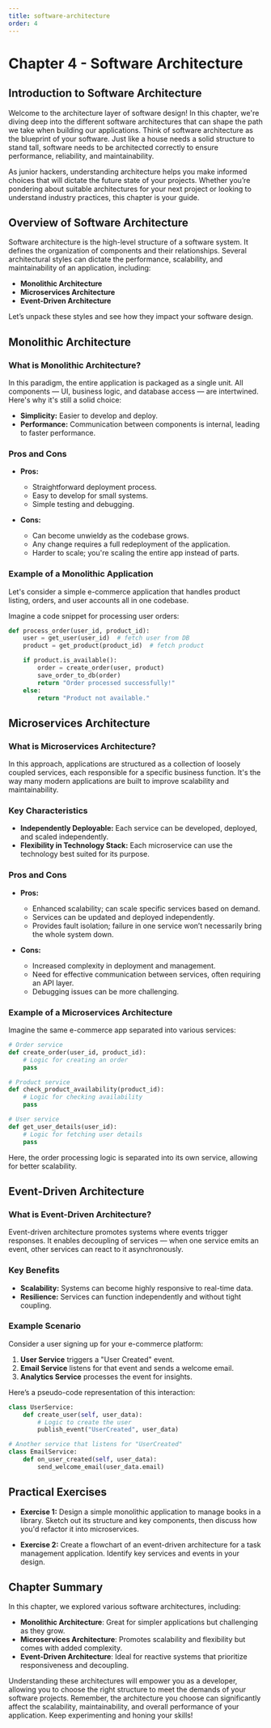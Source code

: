 ```yaml
---
title: software-architecture
order: 4
---
```


# Chapter 4 - Software Architecture

## Introduction to Software Architecture

Welcome to the architecture layer of software design! In this chapter, we're diving deep into the different software architectures that can shape the path we take when building our applications. Think of software architecture as the blueprint of your software. Just like a house needs a solid structure to stand tall, software needs to be architected correctly to ensure performance, reliability, and maintainability.

As junior hackers, understanding architecture helps you make informed choices that will dictate the future state of your projects. Whether you’re pondering about suitable architectures for your next project or looking to understand industry practices, this chapter is your guide.

## Overview of Software Architecture

Software architecture is the high-level structure of a software system. It defines the organization of components and their relationships. Several architectural styles can dictate the performance, scalability, and maintainability of an application, including:

- **Monolithic Architecture**
- **Microservices Architecture**
- **Event-Driven Architecture**

Let’s unpack these styles and see how they impact your software design.

## Monolithic Architecture

### What is Monolithic Architecture?

In this paradigm, the entire application is packaged as a single unit. All components — UI, business logic, and database access — are intertwined. Here's why it's still a solid choice:

- **Simplicity:** Easier to develop and deploy.
- **Performance:** Communication between components is internal, leading to faster performance.
  
### Pros and Cons

- **Pros:**
  - Straightforward deployment process.
  - Easy to develop for small systems.
  - Simple testing and debugging.
  
- **Cons:**
  - Can become unwieldy as the codebase grows.
  - Any change requires a full redeployment of the application.
  - Harder to scale; you're scaling the entire app instead of parts.

### Example of a Monolithic Application

Let's consider a simple e-commerce application that handles product listing, orders, and user accounts all in one codebase. 

Imagine a code snippet for processing user orders:

```python
def process_order(user_id, product_id):
    user = get_user(user_id)  # fetch user from DB
    product = get_product(product_id)  # fetch product

    if product.is_available():
        order = create_order(user, product)
        save_order_to_db(order)
        return "Order processed successfully!"
    else:
        return "Product not available."
```

## Microservices Architecture

### What is Microservices Architecture?

In this approach, applications are structured as a collection of loosely coupled services, each responsible for a specific business function. It's the way many modern applications are built to improve scalability and maintainability.

### Key Characteristics

- **Independently Deployable:** Each service can be developed, deployed, and scaled independently.
- **Flexibility in Technology Stack:** Each microservice can use the technology best suited for its purpose.

### Pros and Cons

- **Pros:**
  - Enhanced scalability; can scale specific services based on demand.
  - Services can be updated and deployed independently.
  - Provides fault isolation; failure in one service won’t necessarily bring the whole system down.

- **Cons:**
  - Increased complexity in deployment and management.
  - Need for effective communication between services, often requiring an API layer.
  - Debugging issues can be more challenging.

### Example of a Microservices Architecture

Imagine the same e-commerce app separated into various services:

```python
# Order service
def create_order(user_id, product_id):
    # Logic for creating an order
    pass

# Product service
def check_product_availability(product_id):
    # Logic for checking availability
    pass

# User service
def get_user_details(user_id):
    # Logic for fetching user details
    pass
```

Here, the order processing logic is separated into its own service, allowing for better scalability.

## Event-Driven Architecture

### What is Event-Driven Architecture?

Event-driven architecture promotes systems where events trigger responses. It enables decoupling of services — when one service emits an event, other services can react to it asynchronously.

### Key Benefits

- **Scalability:** Systems can become highly responsive to real-time data.
- **Resilience:** Services can function independently and without tight coupling.
  
### Example Scenario

Consider a user signing up for your e-commerce platform:

1. **User Service** triggers a "User Created" event.
2. **Email Service** listens for that event and sends a welcome email.
3. **Analytics Service** processes the event for insights.

Here’s a pseudo-code representation of this interaction:

```python
class UserService:
    def create_user(self, user_data):
        # Logic to create the user
        publish_event("UserCreated", user_data)

# Another service that listens for "UserCreated"
class EmailService:
    def on_user_created(self, user_data):
        send_welcome_email(user_data.email)
```

## Practical Exercises

- **Exercise 1:** Design a simple monolithic application to manage books in a library. Sketch out its structure and key components, then discuss how you'd refactor it into microservices.
  
- **Exercise 2:** Create a flowchart of an event-driven architecture for a task management application. Identify key services and events in your design.

## Chapter Summary

In this chapter, we explored various software architectures, including:

- **Monolithic Architecture**: Great for simpler applications but challenging as they grow.
- **Microservices Architecture**: Promotes scalability and flexibility but comes with added complexity.
- **Event-Driven Architecture**: Ideal for reactive systems that prioritize responsiveness and decoupling.

Understanding these architectures will empower you as a developer, allowing you to choose the right structure to meet the demands of your software projects. Remember, the architecture you choose can significantly affect the scalability, maintainability, and overall performance of your application. Keep experimenting and honing your skills!